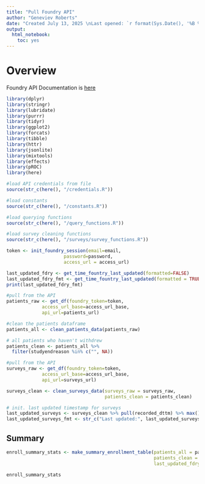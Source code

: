 ```yaml
---
title: "Pull Foundry API"
author: "Geneviev Roberts"
date: "Created July 13, 2025 \nLast opened: `r format(Sys.Date(), '%B %d, %Y')`"
output: 
  html_notebook:
    toc: yes
---
```


# Overview 

Foundry API Documentation is [here](https://viascientific.github.io/vfdocs/ViaFoundry/api/)

```r
library(dplyr)
library(stringr)
library(lubridate)
library(purrr)
library(tidyr)
library(ggplot2)
library(forcats)
library(tibble)
library(httr)
library(jsonlite)
library(mixtools)
library(effects)
library(pROC)
library(here)
```

```r
#load API credentials from file
source(str_c(here(), "/credentials.R"))

#load constants
source(str_c(here(), "/constants.R"))

#load querying functions
source(str_c(here(), "/query_functions.R"))

#load survey cleaning functions
source(str_c(here(), "/surveys/survey_functions.R"))
```

```r
token <- init_foundry_session(email=email,
                     password=password,
                     access_url = access_url)
```

```r
last_updated_fdry <- get_time_fountry_last_updated(formatted=FALSE)
last_updated_fdry_fmt <- get_time_fountry_last_updated(formatted = TRUE)
print(last_updated_fdry_fmt)
```

```r
#pull from the API
patients_raw <- get_df(foundry_token=token,
             access_url_base=access_url_base,
             api_url=patients_url)

#clean the patients dataframe
patients_all <- clean_patients_data(patients_raw)

# all patients who haven't withdrew
patients_clean <- patients_all %>%
  filter(studyendreason %in% c("", NA))
```

```r
#pull from the API
surveys_raw <- get_df(foundry_token=token,
             access_url_base=access_url_base,
             api_url=surveys_url)

surveys_clean <- clean_surveys_data(surveys_raw = surveys_raw,
                                    patients_clean = patients_clean)

# init. last updated timestamp for surveys
last_updated_surveys <- surveys_clean %>% pull(recorded_dttm) %>% max()
last_updated_surveys_fmt <- str_c("Last updated:", last_updated_surveys, current_tz, sep = " ")
```

## Summary

```r
enroll_summary_stats <- make_summary_enrollment_table(patients_all = patients_all,
                                                      patients_clean = patients_clean,
                                                      last_updated_fdry = last_updated_fdry)

enroll_summary_stats
```

